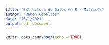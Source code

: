 ```yaml
---
title: "Estructura de Datos en R - Matrices"
author: "Ramon Ceballos"
date: "16/1/2021"
output: pdf_document
---
```


```r
knitr::opts_chunk$set(echo = TRUE)
```






